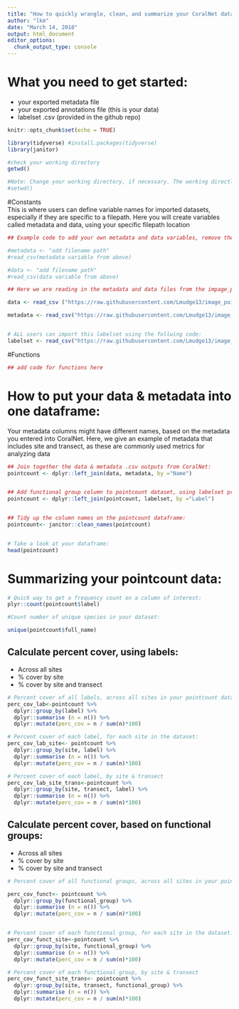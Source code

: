 ```yaml
---
title: "How to quickly wrangle, clean, and summarize your CoralNet data"
author: "lkm"
date: "March 14, 2018"
output: html_document
editor_options: 
  chunk_output_type: console
---
```


# What you need to get started:  

* your exported metadata file  
* your exported annotations file (this is your data) 
* labelset .csv (provided in the github repo)  


```r
knitr::opts_chunk$set(echo = TRUE)

library(tidyverse) #install.packages(tidyverse)
library(janitor)

#check your working directory
getwd()

#Note: Change your working directory, if necessary. The working directly should be the folder your data is stored in.
#setwd()
```

#Constants  
This is where users can define variable names for imported datasets, especially if they are specific to a filepath. Here you will create variables called metadata and data, using your specific filepath location
```r

## Example code to add your own metadata and data variables, remove the # to run:

#metadata <- "add filename path"
#read_csv(metadata variable from above)

#data <- "add filename path"
#read_csv(data variable from above)

## Here we are reading in the metadata and data files from the impage_point_count_wrangle github repo:

data <- read_csv ("https://raw.githubusercontent.com/Lmudge13/image_point_count_wrangling/master/coral-net/02_sample_data_annotations_simple_coralnet.csv")

metadata <- read_csv("https://raw.githubusercontent.com/Lmudge13/image_point_count_wrangling/master/coral-net/03_sample_metadata_coralnet.csv")


# ALL users can import this labelset using the follwing code:
labelset <- read_csv("https://raw.githubusercontent.com/Lmudge13/image_point_count_wrangling/master/coral-net/04_coralnet_labelset.csv")
```

#Functions
```r

## add code for functions here

```

# How to put your data & metadata into one dataframe:  
Your metadata columns might have different names, based on the metadata you entered into CoralNet. Here, we give an example of metadata that includes site and transect, as these are commonly used metrics for analyzing data  

```r


## Join together the data & metadata .csv outputs from CoralNet:
pointcount <- dplyr::left_join(data, metadata, by ="Name")


## Add functional group column to pointcount dataset, using labelset provided by CoralNet (posted on github)
pointcount <- dplyr::left_join(pointcount, labelset, by ="Label")


## Tidy up the column names on the pointcount dataframe:
pointcount<- janitor::clean_names(pointcount)


# Take a look at your dataframe:
head(pointcount)
```

# Summarizing your pointcount data:
```r

# Quick way to get a frequency count on a column of interest:
plyr::count(pointcount$label)

#Count number of unique species in your dataset:

unique(pointcount$full_name)

```

## Calculate percent cover, using labels:  
* Across all sites  
* % cover by site  
* % cover by site and transect  

```r

# Percent cover of all labels, across all sites in your pointcount dataset:
perc_cov_lab<-pointcount %>%
  dplyr::group_by(label) %>%
  dplyr::summarise (n = n()) %>%
  dplyr::mutate(perc_cov = n / sum(n)*100)

# Percent cover of each label, for each site in the dataset:
perc_cov_lab_site<- pointcount %>%
  dplyr::group_by(site, label) %>%
  dplyr::summarise (n = n()) %>%
  dplyr::mutate(perc_cov = n / sum(n)*100)

# Percent cover of each label, by site & transect 
perc_cov_lab_site_trans<-pointcount %>%
  dplyr::group_by(site, transect, label) %>%
  dplyr::summarise (n = n()) %>%
  dplyr::mutate(perc_cov = n / sum(n)*100)


```

## Calculate percent cover, based on functional groups:
* Across all sites  
* % cover by site  
* % cover by site and transect  
```r

# Percent cover of all functional groups, across all sites in your pointcount dataset:

perc_cov_funct<- pointcount %>%
  dplyr::group_by(functional_group) %>%
  dplyr::summarise (n = n()) %>%
  dplyr::mutate(perc_cov = n / sum(n)*100)


# Percent cover of each functional group, for each site in the dataset:
perc_cov_funct_site<-pointcount %>%
  dplyr::group_by(site, functional_group) %>%
  dplyr::summarise (n = n()) %>%
  dplyr::mutate(perc_cov = n / sum(n)*100)

# Percent cover of each functional group, by site & transect
perc_cov_funct_site_trans<- pointcount %>%
  dplyr::group_by(site, transect, functional_group) %>%
  dplyr::summarise (n = n()) %>%
  dplyr::mutate(perc_cov = n / sum(n)*100)
```


